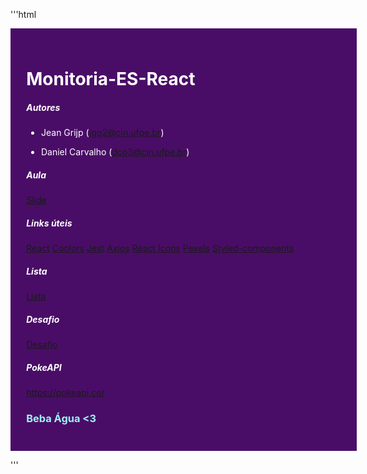 '''html

<div style="width: 100%; background-color: #4A0D67; padding: 5%; color: #FFF; margin: 0;" >

<h1 style="color: #FFF">Monitoria-ES-React</h1>
<h5 style="color: #FFF">Autores</h5>

- Jean Grijp (jgg2@cin.ufpe.br)

- Daniel Carvalho (dco3@cin.ufpe.br)

<h5 style="color: #FFF">Aula</h5>

[Slide](slide.pptx)

<h5 style="color: #FFF">Links úteis</h5>

[React](https://pt-br.reactjs.org/)
[Coolors](https://coolors.co/)
[Jest](https://jestjs.io/pt-BR/)
[Axios](https://blog.rocketseat.com.br/axios-um-cliente-http-full-stack/)
[React Icons](https://react-icons.github.io/react-icons/)
[Pexels](https://www.pexels.com/pt-br/)
[Styled-components](https://styled-components.com/)

<h5 style="color: #FFF">Lista</h5>

[Lista](lista.md)

<h5 style="color: #FFF">Desafio</h5>

[Desafio](Desafio.md)

<h5 style="color: #FFF">PokeAPI</h5>

https://pokeapi.co/

<h3 style="color: #9BF3F0">Beba Água <3</h3>

</div>

'''
